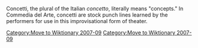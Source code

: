 [[Category:Move to Wiktionary 2007-09]]
Concetti, the plural of the Italian ''concetto'', literally means "concepts." In Commedia del Arte, concetti are stock punch lines learned by the performers for use in this improvisational form of theater.

[[Category:Move to Wiktionary 2007-09]]